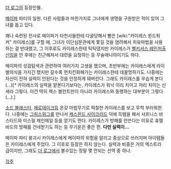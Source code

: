 [[더 로그]]의 등장인물.

[[메이파]] 파티의 일원. 다른 사람들과 마찬가지로 그녀에게 생명을 구원받은 적이 있어 그녀를 돕고 있다.

꽤나 숙련된 전사로 메이파가 타천사들한테 다굴당해서 뻗은 [wiki:"카이레스 윈드워커" 카이레스]를 구할 때, 그녀가 이단심문관에게 쫓길 것을 염려해서 치유마법을 사용하는 걸 반대했고, 그 이후로도 카이레스한테 틱틱댔지만 카이레스가 [[벨키서스 레인저]]출신임을 안 후에는 친근해져서 대련을 요청하는 등 무술매니아이기도 하다.

메이파의 성검탐색과 관련하여 여러가지 고생을 했으며, 초반부에는 카이레스에게 라이벌의식을 가지긴 했지만 갈수록 먼치킨화해가는 카이레스한테 데꿀멍하기도. 나중에는 자신이 전혀 실력이 안된다는 것을 인정하게 돼버린다. 그래도 카이레스를 우습게 본다(…)[* 카이레스의 실력을 얕본다기보다는, 카이레스가 워낙 이리 치이고 저리 치이는 신세라 그렇다. 이건 딱히 렉스 블런트만이 아니라 카이레스와 동행하는 대부분이 그렇다(…).]

[[소드 블래스터]], [[제로테이크]]등 온갖 마법무기로 떡칠한 카이레스를 보고 무척 부러워한다. 나중에는 [[그림스위그]]를 만나서 [[캐스윈드 사이크리드]] 덕에 득템을 해서 샤프니스 바스타드와 미스릴 체인메일 등을 얻기도 한다. 카이레스가 방패를 안쓴다는 이유로 휴렐바드의 방패를 건네받기도 하는 등 무기운은 좋은 편. '''다만 실력이...'''

메이파 파티 붕괴시 카이레스에게 메이파의 위험을 알리고 중상으로 쓰러지며 아이템들은 카이레스에게 주었다. 그 이후로 등장은 하지 않는다. 실력과 비중은 거의 엑스트라 급이지만, 그래도 [[더 로그]]에서 볼수있는 정말 몇 안되는 선역 중 하나. 

[[각주]]
